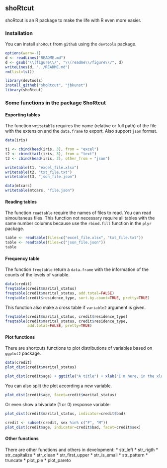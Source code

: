 ## shoRtcut

shoRtcut is an R package to make the life with R even more easier.

### Installation

You can install `shoRcut` from `github` using the `devtools` package.

```r
options(warn=-1)
d <- readLines("README.md")
d <- gsub("\\(figure\\/", "\\(readme\\/figure\\/", d)
writeLines(d, "../README.md")
rm(list=ls())
```



```r
library(devtools)
install_github("shoRtcut", "jbkunst")
library(shoRtcut)
```


### Some functions in the package ShoRtcut


#### Exporting tables

The function `writetable` requires the name (relative or full path) of the file with the extension and the `data.frame` to export. Also support `json` format.

```r
data(iris)

t1 <- cbind(head(iris, 3), from = "excel")
t2 <- cbind(tail(iris, 3), from = "text")
t3 <- cbind(head(iris, 3), other_from = "json")

writetable(t1, "excel_file.xlsx")
writetable(t2, "txt_file.txt")
writetable(t3, "json_file.json")
```


```r
data(mtcars)
writetable(mtcars, "file.json")
```

#### Reading tables

The function `readtable` require the names of files to read. You can read simoultaneus files. This function not necessary require all tables with the same number columns because use the `rbind.fill` function in the `plyr` package.


```r
table <- readtable(files=c("excel_file.xlsx", "txt_file.txt"))
table <- readtable(files=c("json_file.json"))
table
```


#### Frequency table

The function `freqtable` return a `data.frame` with the information of the counts of the levels of variable.

```r
data(credit)
freqtable(credit$marital_status)
freqtable(credit$marital_status, add.total=FALSE)
freqtable(credit$residence_type, sort.by.count=TRUE, pretty=TRUE)
```

This function also make a cross table if `variable2` argument is given.

```r
freqtable(credit$marital_status, credit$residence_type)
freqtable(credit$marital_status, credit$residence_type,
          add.total=FALSE, pretty=TRUE)
```


#### Plot functions

There are shortcuts functions to plot distributions of variables based on `ggplot2` package.

```r
data(credit)
plot_dist(credit$marital_status)
```

```r
plot_dist(credit$age) + ggtitle("A title") + xlab("I'm here, in the xlab")
```

You can also split the plot according a new variable.
```r
plot_dist(credit$age, facet=credit$marital_status)
```

Or even show a bivariate (1 or 0) response variable:
```r
plot_dist(credit$marital_status, indicator=credit$bad)

credit <- subset(credit, sex %in% c("F", "M"))
plot_dist(credit$age, indicator=credit$bad, facet=credit$sex)
```

#### Other functions
There are other functions and others in development:
* str_left
* str_rigth
* str_capitalize
* str_clean
* str_first_upper
* str_is_email
* str_pattern
* truncate
* plot_pie
* plot_pareto
